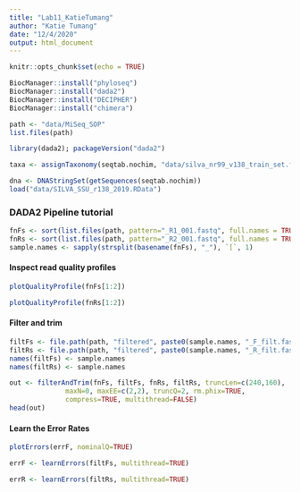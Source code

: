 ```yaml
---
title: "Lab11_KatieTumang"
author: "Katie Tumang"
date: "12/4/2020"
output: html_document
---
```


```r
knitr::opts_chunk$set(echo = TRUE)
```

```r
BiocManager::install("phyloseq")
BiocManager::install("dada2")
BiocManager::install("DECIPHER")
BiocManager::install("chimera")
```

```r
path <- "data/MiSeq_SOP"
list.files(path)
```

```r
library(dada2); packageVersion("dada2")
```

```r
taxa <- assignTaxonomy(seqtab.nochim, "data/silva_nr99_v138_train_set.fa.gz", multithread=TRUE)
```


```r
dna <- DNAStringSet(getSequences(seqtab.nochim))
load("data/SILVA_SSU_r138_2019.RData")
```

### DADA2 Pipeline tutorial

```r
fnFs <- sort(list.files(path, pattern="_R1_001.fastq", full.names = TRUE))
fnRs <- sort(list.files(path, pattern="_R2_001.fastq", full.names = TRUE))
sample.names <- sapply(strsplit(basename(fnFs), "_"), `[`, 1)
```

#### Inspect read quality profiles

```r
plotQualityProfile(fnFs[1:2])
```

```r
plotQualityProfile(fnRs[1:2])
```

#### Filter and trim

```r
filtFs <- file.path(path, "filtered", paste0(sample.names, "_F_filt.fastq.gz"))
filtRs <- file.path(path, "filtered", paste0(sample.names, "_R_filt.fastq.gz"))
names(filtFs) <- sample.names
names(filtRs) <- sample.names
```

```r
out <- filterAndTrim(fnFs, filtFs, fnRs, filtRs, truncLen=c(240,160),
              maxN=0, maxEE=c(2,2), truncQ=2, rm.phix=TRUE,
              compress=TRUE, multithread=FALSE)
head(out)
```

#### Learn the Error Rates

```r
plotErrors(errF, nominalQ=TRUE)
```

```r
errF <- learnErrors(filtFs, multithread=TRUE)
```

```r
errR <- learnErrors(filtRs, multithread=TRUE)
```

